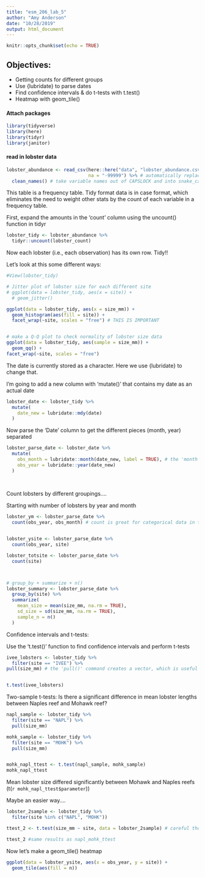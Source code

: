 ```yaml
---
title: "esm_206_lab_5"
author: "Amy Anderson"
date: "10/28/2019"
output: html_document
---
```


```r
knitr::opts_chunk$set(echo = TRUE)
```

## Objectives:

- Getting counts for different groups
- Use {lubridate} to parse dates
- Find confidence intervals & do t-tests with t.test()
- Heatmap with geom_tile()


#### Attach packages
```r

library(tidyverse)
library(here)
library(tidyr)
library(janitor)

```


####  read in lobster data
```r

lobster_abundance <- read_csv(here::here("data", "lobster_abundance.csv"),
                              na = "-99999") %>% # automatically replaces the na placeholder in this data frame with NA instead
  clean_names() # take variable names out of CAPSLOCK and into snake_case

```
This table is a frequency table. Tidy format data is in case format, which eliminates the need to weight other stats by the count of each variable in a frequency table. 

First, expand the amounts in the 'count' column using the uncount() function in tidyr
```r
lobster_tidy <- lobster_abundance %>%
  tidyr::uncount(lobster_count) 
```
Now each lobster (i.e., each observation) has its own row. Tidy!!



Let's look at this some different ways:
```r

#View(lobster_tidy)

# Jitter plot of lobster size for each different site
# ggplot(data = lobster_tidy, aes(x = site)) +
  # geom_jitter()

ggplot(data = lobster_tidy, aes(x = size_mm)) +
  geom_histogram(aes(fill = site)) +
  facet_wrap(~site, scales = "free") # THIS IS IMPORTANT


# make a Q-Q plot to check normality of lobster size data
ggplot(data = lobster_tidy, aes(sample = size_mm)) +
  geom_qq() +
facet_wrap(~site, scales = "free") 


```




The date is currently stored as a character. Here we use {lubridate} to change that.

I'm going to add a new column with 'mutate()' that contains my date as an actual date
```r


lobster_date <- lobster_tidy %>%
  mutate(
    date_new = lubridate::mdy(date)
  )

```


Now parse the 'Date' column to get the different pieces (month, year) separated
```r

lobster_parse_date <- lobster_date %>%
  mutate(
    obs_month = lubridate::month(date_new, label = TRUE), # the 'month' argument pulls out the month from the full date, and the 'label' argument writes in month names rather than month numbers
    obs_year = lubridate::year(date_new)
  )
  
  
```



Count lobsters by different groupings....

Starting with number of lobsters by year and month
```r

lobster_ym <- lobster_parse_date %>%
  count(obs_year, obs_month) # count is great for categorical data in tidy format


lobster_ysite <- lobster_parse_date %>%
  count(obs_year, site)

lobster_totsite <- lobster_parse_date %>%
  count(site)



# group_by + summarize + n()
lobster_summary <- lobster_parse_date %>%
  group_by(site) %>%
  summarize(
    mean_size = mean(size_mm, na.rm = TRUE),
    sd_size = sd(size_mm, na.rm = TRUE),
    sample_n = n()
  )


```



Confidence intervals and t-tests:

Use the 't.test()' function to find confidence intervals and perform t-tests
```r

ivee_lobsters <- lobster_tidy %>%
  filter(site == "IVEE") %>%
pull(size_mm) # the 'pull()' command creates a vector, which is useful for some operations. Using 'select()' creates a tbl_df with a single column.


t.test(ivee_lobsters)
```

Two-sample t-tests:
Is there a significant difference in mean lobster lengths between Naples reef and Mohawk reef?

```r

napl_sample <- lobster_tidy %>%
  filter(site == "NAPL") %>%
  pull(size_mm)

mohk_sample <- lobster_tidy %>%
  filter(site == "MOHK") %>%
  pull(size_mm)


mohk_napl_ttest <- t.test(napl_sample, mohk_sample)
mohk_napl_ttest

```

Mean lobster size differed significantly between Mohawk and Naples reefs (t(`r mohk_napl_ttest$parameter`))


Maybe an easier way....
```r

lobster_2sample <- lobster_tidy %>%
  filter(site %in% c("NAPL", "MOHK"))

ttest_2 <- t.test(size_mm ~ site, data = lobster_2sample) # careful though, this only works if your data contains only two groups

ttest_2 #same results as napl_mohk_ttest
```

Now let's make a geom_tile() heatmap

```r

ggplot(data = lobster_ysite, aes(x = obs_year, y = site)) +
  geom_tile(aes(fill = n))
```

